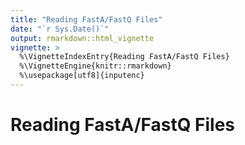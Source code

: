 ```yaml
---
title: "Reading FastA/FastQ Files"
date: "`r Sys.Date()`"
output: rmarkdown::html_vignette
vignette: >
  %\VignetteIndexEntry{Reading FastA/FastQ Files}
  %\VignetteEngine{knitr::rmarkdown}
  %\usepackage[utf8]{inputenc}
---
```


# Reading FastA/FastQ Files

